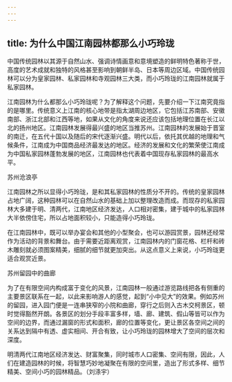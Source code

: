 ```yaml
---
---
---
```

title: 为什么中国江南园林都那么小巧玲珑
---




中国传统园林以其源于自然山水、强调诗情画意和意境塑造的鲜明特色著称于世，高度的艺术成就和独特的风格甚至影响到朝鲜半岛、日本等周边区域。中国传统园林可以分为皇家园林、私家园林和寺观园林三大类，而小巧玲珑的江南园林就属于私家园林。

江南园林为什么都那么小巧玲珑呢？为了解释这个问题，先要介绍一下江南究竟指的是哪里。传统意义上江南的核心地带是指太湖周边地区，它包括江苏南部、安徽南部、浙江北部和江西等地，如果从文化的角度来说还应该包括地理位置在长江以北的扬州地区。江南园林发展得最兴盛的地区当推苏州。江南园林的发展始于晋室的南迁，在五代十国以及随后的宋代逐渐兴盛。明代以后，依托其优越的地理和气候条件，江南成为中国商品经济最发达的地区。经济的发展和文化的繁荣使江南成为中国私家园林蓬勃发展的地区，江南园林也代表着中国现存私家园林的最高水平。

苏州沧浪亭



江南园林之所以显得小巧玲珑，是和其私家园林的性质分不开的。传统的皇家园林占地广阔，这种园林可以在自然山水的基础上加以整理改造而成。而现存的私家园林大多建于明、清两代，江南地区经济发达，人口相对密集，建于城中的私家园林大半依傍住宅，所以占地面积较小，只能造得小巧玲珑。

在江南园林中，既可以举办宴会和其他的小型聚会，也可以游园赏景，园林还经常作为活动的背景和舞台。由于需要近距离观赏，江南园林内的门窗花格、栏杆和砖木雕刻就必须图案精美，细腻的细节就更加突出。从这点意义上来说，小巧玲珑更适合观赏近景。

苏州留园中的曲廊



为了在有限空间内构成富于变化的风景，江南园林一般通过游览路线把各有侧重的主要景区联系在一起，以此来影响游人的感觉，起到“小中见大”的效果。例如苏州的留园，进入园门便是一连串狭窄的小院和曲廊，穿行之后则入古木交柯景区，顿时觉得豁然开朗。各景区的划分手段丰富多样，墙、廊、建筑、假山等皆可以作为空间的边界，而通过漏窗的形式和面积，廊的位置等变化，更让景区各空间之间的关系达到隔中有透、虚实相间、开合有致，让小巧玲珑的园林增大了空间的层次和深度。

明清两代江南地区经济发达、财富聚集，同时城市人口密集、空间有限，因此，人们在建造园林的时候，将智慧巧妙地凝聚在有限的空间里，造出了形式多样、细节精美、空间小巧的园林精品。（刘涤宇）